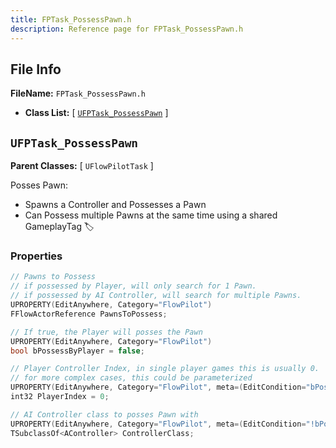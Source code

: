 ```yaml
---
title: FPTask_PossessPawn.h
description: Reference page for FPTask_PossessPawn.h
---
```


## File Info

__FileName:__ `FPTask_PossessPawn.h`
- __Class List:__ 
[ [`UFPTask_PossessPawn`](#ufptask_possesspawn) ]


## `UFPTask_PossessPawn` 


__Parent Classes:__
[ `UFlowPilotTask` ]

 
Posses Pawn: 
- Spawns a Controller and Possesses a Pawn 
- Can Possess multiple Pawns at the same time using a shared GameplayTag 🏷️ 

### Properties

```cpp
// Pawns to Possess 
// if possessed by Player, will only search for 1 Pawn. 
// if possessed by AI Controller, will search for multiple Pawns. 
UPROPERTY(EditAnywhere, Category="FlowPilot")
FFlowActorReference PawnsToPossess;

// If true, the Player will posses the Pawn 
UPROPERTY(EditAnywhere, Category="FlowPilot")
bool bPossessByPlayer = false;

// Player Controller Index, in single player games this is usually 0. 
// for more complex cases, this could be parameterized 
UPROPERTY(EditAnywhere, Category="FlowPilot", meta=(EditCondition="bPossessByPlayer", EditConditionHides))
int32 PlayerIndex = 0;

// AI Controller class to posses Pawn with 
UPROPERTY(EditAnywhere, Category="FlowPilot", meta=(EditCondition="!bPossessByPlayer", EditConditionHides))
TSubclassOf<AController> ControllerClass;

```

